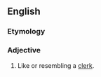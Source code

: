 ==English==

===Etymology===
{{suffix|clerk|ish}}

===Adjective===
{{en-adj}}

#Like or resembling a [[clerk]].